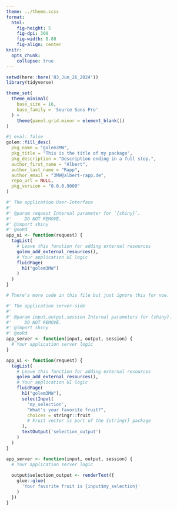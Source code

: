 ```yaml
---
theme: ../theme.scss
format: 
  html: 
    fig-height: 5
    fig-dpi: 300
    fig-width: 8.88
    fig-align: center
knitr: 
  opts_chunk: 
    collapse: true
---
```


```r
setwd(here::here('83_Jun_26_2024'))
library(tidyverse)

theme_set(
  theme_minimal(
    base_size = 16,
    base_family = 'Source Sans Pro'
  ) +
    theme(panel.grid.minor = element_blank())
) 
```


```r
#| eval: false
golem::fill_desc(
  pkg_name = "golem3MW",
  pkg_title = "This is the title of my package", 
  pkg_description = "Description ending in a full stop.",
  author_first_name = "Albert",
  author_last_name = "Rapp",
  author_email = "3MW@albert-rapp.de",
  repo_url = NULL, 
  pkg_version = "0.0.0.9000"
)
```


```r
#' The application User-Interface
#'
#' @param request Internal parameter for `{shiny}`.
#'     DO NOT REMOVE.
#' @import shiny
#' @noRd
app_ui <- function(request) {
  tagList(
    # Leave this function for adding external resources
    golem_add_external_resources(),
    # Your application UI logic
    fluidPage(
      h1("golem3MW")
    )
  )
}

# There's more code in this file but just ignore this for now.
```

```r
#' The application server-side
#'
#' @param input,output,session Internal parameters for {shiny}.
#'     DO NOT REMOVE.
#' @import shiny
#' @noRd
app_server <- function(input, output, session) {
  # Your application server logic
}
```

```r
app_ui <- function(request) {
  tagList(
    # Leave this function for adding external resources
    golem_add_external_resources(),
    # Your application UI logic
    fluidPage(
      h1("golem3MW"),
      selectInput(
        'my_selection',
        "What's your favorite fruit?",
        choices = stringr::fruit 
        # Fruit vector is part of the {stringr} package
      ),
      textOutput('selection_output')
    )
  )
}
```



```r
app_server <- function(input, output, session) {
  # Your application server logic
  
  output$selection_output <- renderText({
    glue::glue(
      'Your favorite fruit is {input$my_selection}'
    )
  })
}
```






